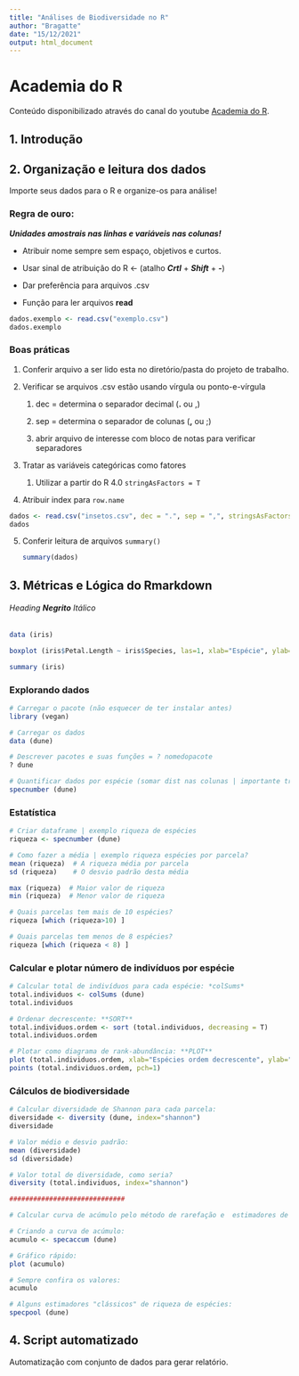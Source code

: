 ```yaml
---
title: "Análises de Biodiversidade no R"
author: "Bragatte"
date: "15/12/2021"
output: html_document
---
```


# Academia do R

Conteúdo disponibilizado através do canal do youtube [Academia do R](https://www.youtube.com/channel/UCGf2GyMJ9AMlCI0AlxySUQA).\

## 1. Introdução

## 2. Organização e leitura dos dados

Importe seus dados para o R e organize-os para análise!

### Regra de ouro:

***Unidades amostrais nas linhas e variáveis nas colunas!***

-   Atribuir nome sempre sem espaço, objetivos e curtos.

-   Usar sinal de atribuição do R \<- (atalho ***Crtl*** + ***Shift*** + ***-***)

-   Dar preferência para arquivos .csv

-   Função para ler arquivos **read**

```r
dados.exemplo <- read.csv("exemplo.csv")
dados.exemplo
```

### Boas práticas

1.  Conferir arquivo a ser lido esta no diretório/pasta do projeto de trabalho.

2.  Verificar se arquivos .csv estão usando vírgula ou ponto-e-vírgula

    1.  dec = determina o separador decimal (**.** ou ,)

    2.  sep = determina o separador de colunas (**,** ou ;)

    3.  abrir arquivo de interesse com bloco de notas para verificar separadores

3.  Tratar as variáveis categóricas como fatores

    1.  Utilizar a partir do R 4.0 `stringAsFactors = T`

4.  Atribuir index para `row.name`

```r
dados <- read.csv("insetos.csv", dec = ".", sep = ",", stringsAsFactors = T, row.names = 1)
dados
```

5.  Conferir leitura de arquivos `summary()`

    ```r
    summary(dados)
    ```

## 3. Métricas e Lógica do Rmarkdown

###### Heading **Negrito** *Itálico*

```r
data (iris)

boxplot (iris$Petal.Length ~ iris$Species, las=1, xlab="Espécie", ylab="Comprimento da pétala")
```

```r
summary (iris)
```

### Explorando dados

```r
# Carregar o pacote (não esquecer de ter instalar antes)
library (vegan)

# Carregar os dados
data (dune)

# Descrever pacotes e suas funções = ? nomedopacote
? dune

# Quantificar dados por espécie (somar dist nas colunas | importante tratar dados)
specnumber (dune)
```

### Estatística

```r
# Criar dataframe | exemplo riqueza de espécies
riqueza <- specnumber (dune)

# Como fazer a média | exemplo riqueza espécies por parcela?
mean (riqueza)  # A riqueza média por parcela
sd (riqueza)    # O desvio padrão desta média

max (riqueza)  # Maior valor de riqueza
min (riqueza)  # Menor valor de riqueza

# Quais parcelas tem mais de 10 espécies?
riqueza [which (riqueza>10) ] 

# Quais parcelas tem menos de 8 espécies?
riqueza [which (riqueza < 8) ]
```

### Calcular e plotar número de indivíduos por espécie

```r
# Calcular total de indivíduos para cada espécie: *colSums*
total.individuos <- colSums (dune)
total.individuos

# Ordenar decrescente: **SORT**
total.individuos.ordem <- sort (total.individuos, decreasing = T)
total.individuos.ordem

# Plotar como diagrama de rank-abundância: **PLOT**
plot (total.individuos.ordem, xlab="Espécies ordem decrescente", ylab="Total de indivíduos", las=1, type="l", lty=2)
points (total.individuos.ordem, pch=1)
```

### Cálculos de biodiversidade

```r
# Calcular diversidade de Shannon para cada parcela:
diversidade <- diversity (dune, index="shannon")
diversidade

# Valor médio e desvio padrão:
mean (diversidade)
sd (diversidade)

# Valor total de diversidade, como seria?
diversity (total.individuos, index="shannon")

#############################

# Calcular curva de acúmulo pelo método de rarefação e  estimadores de riqueza

# Criando a curva de acúmulo:
acumulo <- specaccum (dune)

# Gráfico rápido: 
plot (acumulo)

# Sempre confira os valores:
acumulo

# Alguns estimadores "clássicos" de riqueza de espécies:
specpool (dune)
```

## 4. Script automatizado

Automatização com conjunto de dados para gerar relatório.

```r

```
